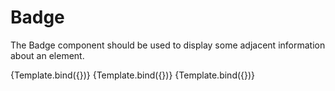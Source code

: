 

<Meta title="Components/Badge" component={Badge} />


# Badge

The Badge component should be used to display some adjacent information about an element.

<Canvas>
  <Story
    name="Primary"
    args={{
      children: "#default",
      variant: "badges.primary",
    }}
  >
    {Template.bind({})}
  </Story>
  <Story
    name="Success"
    args={{
      children: "#success",
      variant: "badges.secondary",
    }}
  >
    {Template.bind({})}
  </Story>
  <Story
    name="Warning"
    args={{
      children: "#warning",
      variant: "badges.ghost",
    }}
  >
    {Template.bind({})}
  </Story>
</Canvas>
